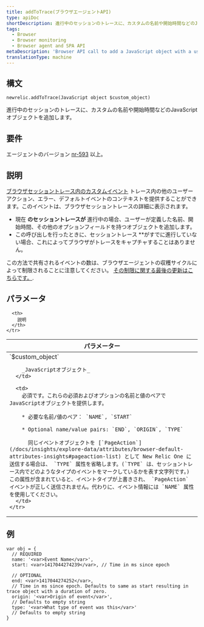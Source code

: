 ```yaml
---
title: addToTrace(ブラウザエージェントAPI)
type: apiDoc
shortDescription: 進行中のセッションのトレースに、カスタムの名前や開始時間などのJavaScriptオブジェクトを追加します。
tags:
  - Browser
  - Browser monitoring
  - Browser agent and SPA API
metaDescription: 'Browser API call to add a JavaScript object with a user-defined name, start time, etc. to a session trace already in progress.'
translationType: machine
---
```


## 構文

```
newrelic.addToTrace(JavaScript object $custom_object)
```

進行中のセッションのトレースに、カスタムの名前や開始時間などのJavaScriptオブジェクトを追加します。

## 要件

エージェントのバージョン [nr-593](/docs/release-notes/new-relic-browser-release-notes/browser-agent-release-notes) 以上。

## 説明

[ブラウザセッショントレース内のカスタムイベント](/docs/browser/new-relic-browser/browser-pro-features/session-traces-exploring-webpages-life-cycle) トレース内の他のユーザーアクション、エラー、デフォルトイベントのコンテキストを提供することができます。このイベントは、ブラウザセッショントレースの詳細に表示されます。

* 現在 **のセッショントレースが** 進行中の場合、ユーザーが定義した名前、開始時間、その他のオプションフィールドを持つオブジェクトを追加します。
* この呼び出しを行ったときに、セッショントレース \*\*がすでに進行していない場合、これによってブラウザがトレースをキャプチャすることはありません。

この方法で共有されるイベントの数は、ブラウザエージェントの収穫サイクルによって制限されることに注意してください。 [その制限に関する最後の更新はこちらです。](https://docs.newrelic.com/docs/release-notes/new-relic-browser-release-notes/browser-agent-release-notes/browser-agent-v1026/#:~:text=Adjusted%20PageAction%20limits,events%20per%20harvest).

## パラメータ

<table>
  <thead>
    <tr>
      <th width="25%">
        パラメーター
      </th>

      <th>
        説明
      </th>
    </tr>
  </thead>

  <tbody>
    <tr>
      <td>
        `$custom_object`

        _JavaScriptオブジェクト_
      </td>

      <td>
        必須です。これらの必須およびオプションの名前と値のペアでJavaScriptオブジェクトを提供します。

        * 必要な名前/値のペア： `NAME`, `START`

        * Optional name/value pairs: `END`, `ORIGIN`, `TYPE`

          同じイベントオブジェクトを [`PageAction`](/docs/insights/explore-data/attributes/browser-default-attributes-insights#pageaction-list) として New Relic One に送信する場合は、 `TYPE` 属性を省略します。(`TYPE` は、セッショントレース内でどのようなタイプのイベントをマークしているかを表す文字列です。)この属性が含まれていると、イベントタイプが上書きされ、 `PageAction` イベントが正しく送信されません。代わりに、イベント情報には `NAME` 属性を使用してください。
      </td>
    </tr>
  </tbody>
</table>

## 例

```
var obj = {
  // REQUIRED
  name: '<var>Event Name</var>',
  start: <var>1417044274239</var>, // Time in ms since epoch

  // OPTIONAL
  end: <var>1417044274252</var>,
  // Time in ms since epoch. Defaults to same as start resulting in trace object with a duration of zero.
  origin: '<var>Origin of event</var>',
  // Defaults to empty string
  type: '<var>What type of event was this</var>'
  // Defaults to empty string
}
```
